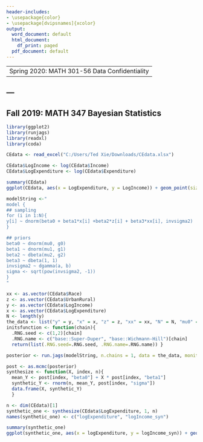 ---
header-includes:
- \usepackage{color}
- \usepackage[dvipsnames]{xcolor}
output:
  word_document: default
  html_document:
    df_print: paged
  pdf_document: default
---
----
 Spring 2020: MATH 301-56 Data Confidentiality
---
---
----
 Fall 2019: MATH 347 Bayesian Statistics
---
```{r}
library(ggplot2)
library(runjags)
library(readxl)
library(coda)
```

```{r}
CEdata <- read_excel("C:/Users/Ted Xie/Downloads/CEdata.xlsx")
```

```{r}
CEdata$LogIncome <- log(CEdata$Income)
CEdata$LogExpenditure <- log(CEdata$Expenditure)

summary(CEdata)
ggplot(CEdata, aes(x = LogExpenditure, y = LogIncome)) + geom_point(size = 1) + labs(title = "Scatter plot of Log Income vs Log Expenditure") + theme_bw(base_size = 6, base_family = "")
```

```{r}
modelString <-" 
model { 
## sampling 
for (i in 1:N){
y[i] ~ dnorm(beta0 + beta1*x[i] +beta2*z[i] + beta3*xx[i], invsigma2) 
}

## priors 
beta0 ~ dnorm(mu0, g0) 
beta1 ~ dnorm(mu1, g1)
beta2 ~ dbeta(mu2, g2)
beta3 ~ dbeta(1, 1)
invsigma2 ~ dgamma(a, b) 
sigma <- sqrt(pow(invsigma2, -1)) 
} 
"

xx <- as.vector(CEdata$Race)
z <- as.vector(CEdata$UrbanRural)
y <- as.vector(CEdata$LogIncome) 
x <- as.vector(CEdata$LogExpenditure)
N <- length(y) 
the_data <- list("y" = y, "x" = x, "z" = z, "xx" = xx, "N" = N, "mu0" = 0, "g0" = 0.0001, "mu1" = 0, "g1" = 0.0001, "a" = 1, "b" = 1, "mu2" = 1, "g2"= 10)
initsfunction <- function(chain){ 
  .RNG.seed <- c(1,2)[chain] 
  .RNG.name <- c("base::Super-Duper", "base::Wichmann-Hill")[chain] 
  return(list(.RNG.seed=.RNG.seed, .RNG.name=.RNG.name)) }

posterior <- run.jags(modelString, n.chains = 1, data = the_data, monitor = c("beta0", "beta1", "beta2", "beta3", "sigma"), adapt = 1000, burnin = 5000, sample = 5000, thin = 50, inits = initsfunction)

```

```{r}
post <- as.mcmc(posterior)
synthesize <- function(X, index, n){ 
  mean_Y <- post[index, "beta0"] + X * post[index, "beta1"] 
  synthetic_Y <- rnorm(n, mean_Y, post[index, "sigma"]) 
  data.frame(X, synthetic_Y) 
  }

n <- dim(CEdata)[1] 
synthetic_one <- synthesize(CEdata$LogExpenditure, 1, n) 
names(synthetic_one) <- c("logExpenditure", "logIncome_syn")
```

```{r}
summary(synthetic_one)
ggplot(synthetic_one, aes(x = logExpenditure, y = logIncome_syn)) + geom_point(size = 1) + labs(title = "Scatter plot of Synthesized Log Income vs Log Expenditure") + theme_bw(base_size = 6, base_family = "")
```
